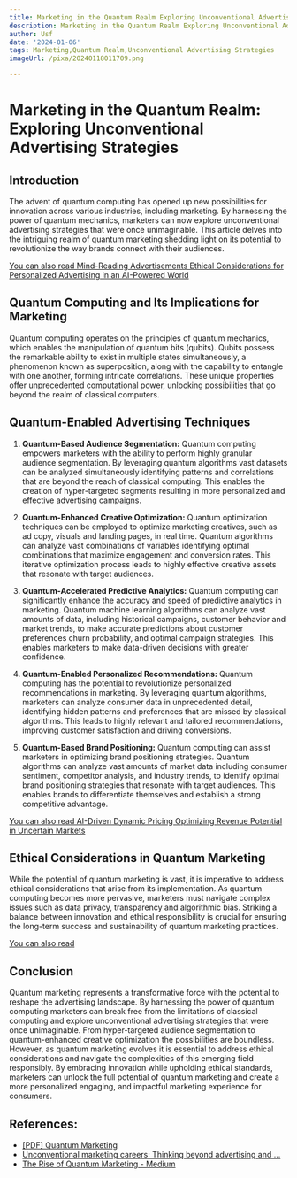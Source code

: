 ```yaml
---
title: Marketing in the Quantum Realm Exploring Unconventional Advertising Strategies
description: Marketing in the Quantum Realm Exploring Unconventional Advertising Strategies
author: Usf
date: '2024-01-06'
tags: Marketing,Quantum Realm,Unconventional Advertising Strategies
imageUrl: /pixa/20240118011709.png

---
```

# Marketing in the  Quantum  Realm:  Exploring Unconventional Advertising Strategies

## Introduction

The advent of quantum computing  has opened up new possibilities for innovation across various industries, including  marketing. By harnessing the power of quantum mechanics, marketers can  now explore  unconventional advertising strategies that were  once unimaginable. This article delves into the intriguing realm of quantum marketing shedding light on its potential to revolutionize the way brands connect with their audiences.

[You can also read Mind-Reading Advertisements  Ethical Considerations for Personalized Advertising in an AI-Powered World](Mind-Reading%20Advertisements%20Ethical%20Considerations%20for%20Personalized%20Advertising%20in%20an%20AI-Powered%20World)


## Quantum Computing and Its Implications for Marketing

Quantum computing operates on the principles of  quantum mechanics, which enables the manipulation of quantum bits (qubits). Qubits  possess the remarkable ability to exist in multiple states simultaneously,  a phenomenon  known as superposition, along with the capability to  entangle with one  another,  forming intricate correlations. These unique properties offer unprecedented computational power, unlocking possibilities that go beyond the realm of classical computers.

## Quantum-Enabled Advertising Techniques

1. **Quantum-Based Audience Segmentation:**
   Quantum computing empowers marketers with the ability to perform highly  granular audience segmentation. By leveraging quantum algorithms vast datasets can be analyzed simultaneously identifying patterns and correlations that are beyond the reach of classical  computing. This enables the creation of hyper-targeted segments resulting  in more personalized  and effective advertising campaigns.

2. **Quantum-Enhanced Creative Optimization:**
    Quantum optimization techniques can be employed to optimize marketing creatives, such as ad copy, visuals and landing pages, in real time. Quantum algorithms can analyze vast combinations of variables identifying  optimal combinations that maximize engagement and conversion rates. This iterative optimization process leads to highly effective creative assets that resonate with target audiences.

3. **Quantum-Accelerated Predictive Analytics:**
   Quantum computing  can significantly  enhance the accuracy and speed of predictive analytics in  marketing. Quantum machine learning algorithms can analyze vast amounts of data, including historical campaigns,  customer behavior and market trends, to make accurate predictions about customer preferences churn probability, and optimal campaign strategies. This enables marketers to make data-driven decisions with  greater confidence.

4. **Quantum-Enabled Personalized Recommendations:**
   Quantum computing has the potential to revolutionize personalized  recommendations in marketing.  By leveraging quantum algorithms, marketers can analyze consumer data in unprecedented  detail,  identifying  hidden patterns and preferences that are missed by classical algorithms. This leads to highly relevant and tailored recommendations, improving customer satisfaction and driving conversions.

5. **Quantum-Based Brand Positioning:**
   Quantum computing can assist marketers in optimizing  brand positioning strategies. Quantum algorithms  can analyze  vast amounts of  market data including consumer sentiment, competitor analysis, and industry trends,  to identify optimal brand positioning strategies that resonate with target audiences. This enables brands to differentiate themselves and establish a strong competitive advantage.

[You can  also read  AI-Driven Dynamic Pricing Optimizing Revenue Potential in Uncertain  Markets](AI-Driven%20Dynamic%20Pricing%20Optimizing%20Revenue%20Potential%20in%20Uncertain%20Markets)


## Ethical Considerations  in Quantum Marketing

While the potential  of quantum marketing is  vast, it is imperative  to address ethical considerations that arise from its implementation. As quantum computing becomes more pervasive, marketers must  navigate complex issues such as data privacy, transparency and algorithmic bias. Striking a balance between innovation and  ethical responsibility is crucial for  ensuring the long-term success and sustainability of quantum marketing practices.

[You can  also read ]()


## Conclusion

Quantum  marketing represents a  transformative force with the potential to reshape the advertising landscape.  By harnessing  the power of quantum computing marketers can break free from the limitations of classical  computing and explore unconventional advertising  strategies that  were once  unimaginable.  From hyper-targeted audience  segmentation to quantum-enhanced creative optimization the possibilities are boundless. However, as quantum marketing evolves it is essential to address ethical considerations and  navigate the complexities of this emerging field responsibly. By embracing innovation while upholding ethical standards, marketers can unlock the full potential of  quantum marketing  and create a more personalized engaging, and impactful marketing experience for consumers.

## References:
- [[PDF] Quantum Marketing](https://eli.johogo.com/Class/CCU/E-Mktg/_Quantum-Marketing.pdf)
- [Unconventional marketing careers: Thinking beyond advertising and ...](https://www.linkedin.com/pulse/unconventional-marketing-careers-thinking?trk=public_post)
- [The Rise of Quantum Marketing - Medium](https://medium.com/@jcgblue/the-rise-of-quantum-marketing-09ebd6c112ca)
